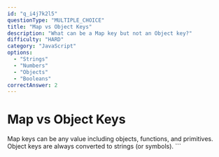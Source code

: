 ```yaml
---
id: "q_i4j7k2l5"
questionType: "MULTIPLE_CHOICE"
title: "Map vs Object Keys"
description: "What can be a Map key but not an Object key?"
difficulty: "HARD"
category: "JavaScript"
options:
  - "Strings"
  - "Numbers"
  - "Objects"
  - "Booleans"
correctAnswer: 2
---
```


# Map vs Object Keys

Map keys can be any value including objects, functions, and primitives. Object keys are always converted to strings (or symbols).
\`\`\`
